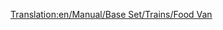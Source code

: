 [[Translation:en/Manual/Base Set/Trains/Food Van]]
{{ru/Железнодорожное ТС|Picture=[[File:en/Foodvan.png|Рефрижератор]]
|Имя=Рефрижератор
|НормЦена=£1,119 ($2,238)
|НормМасса=22 / 47 т
|НормЁмкость=25 тонн продуктов
|МоноЦена=£1,119 ($2,238)
|МоноМасса=22 / 52 т
|МоноЁмкость=30 тонн продуктов
|МагЦена=£1,119 ($2,238)
|МагМасса=22 / 54 т
|МагЁмкость=32 тонны продуктов
|Опис=Вагон предназначен для перевозки [[ru/Manual/Base Set/Cargos/Еда|продуктов]]. Доступен только в [[ru/Manual/Климат#Субтропический|субтропическом]] и [[ru/Manual/Климат#Субарктический|субарктическом]] климатах.
}}